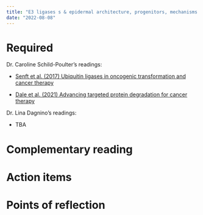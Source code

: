 ```yaml
---
title: "E3 ligases s & epidermal architecture, progenitors, mechanisms of UV-caused SCC"
date: "2022-08-08"
---
```




# Required

Dr. Caroline Schild-Poulter's readings:

- [Senft et al. (2017) Ubiquitin ligases in oncogenic 
transformation and cancer therapy](https://www.nature.com/articles/nrc.2017.105)

- [Dale et al. (2021) Advancing targeted protein 
degradation for cancer therapy](https://www.nature.com/articles/s41568-021-00365-x)

Dr.  Lina Dagnino's readings:

- TBA

# Complementary reading


# Action items  



# Points of reflection

